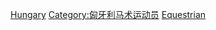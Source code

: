 [[Category:各国奥运马术运动员|Hungary]]
[[Category:匈牙利马术运动员|Category:匈牙利马术运动员]]
[[Category:匈牙利夏季奥运运动员|Equestrian]]
